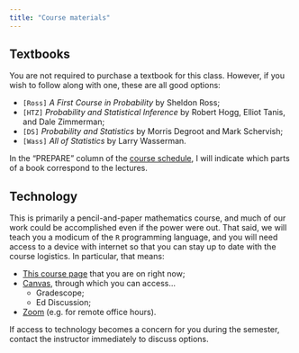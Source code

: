 ```yaml
---
title: "Course materials"
---
```


## Textbooks

You are not required to purchase a textbook for this class. However, if you wish to follow along with one, these are all good options:

- `[Ross]` *A First Course in Probability* by Sheldon Ross;
- `[HTZ]` *Probability and Statistical Inference* by Robert Hogg, Elliot Tanis, and Dale Zimmerman;
- `[DS]` *Probability and Statistics* by Morris Degroot and Mark Schervish;
- `[Wass]` *All of Statistics* by Larry Wasserman.

In the "PREPARE" column of the [course schedule](https://sta240-s25.github.io/), I will indicate which parts of a book correspond to the lectures.

## Technology

This is primarily a pencil-and-paper mathematics course, and much of our work could be accomplished even if the power were out. That said, we will teach you a modicum of the `R` programming language, and you will need access to a device with internet so that you can stay up to date with the course logistics. In particular, that means:

-   [This course page](https://sta240-s25.github.io/) that you are on right now;
-   [Canvas](https://go.canvas.duke.edu/), through which you can access...
    -   Gradescope;
    -   Ed Discussion;
-   [Zoom](https://duke.zoom.us/) (e.g. for remote office hours).

If access to technology becomes a concern for you during the semester, contact the instructor immediately to discuss options.
